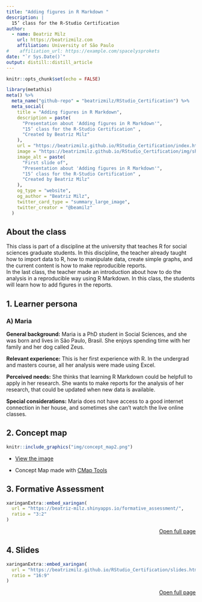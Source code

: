 ```yaml
---
title: "Adding figures in R Markdown "
description: |
  15’ class for the R-Studio Certification
author:
  - name: Beatriz Milz
    url: https://beatrizmilz.com
    affiliation: University of São Paulo
#    affiliation_url: https://example.com/spacelysprokets
date: "`r Sys.Date()`"
output: distill::distill_article
---
```


```r
knitr::opts_chunk$set(echo = FALSE)
```

<!-- inicio font awesome -->
<script src="https://kit.fontawesome.com/1f72d6921a.js" crossorigin="anonymous"></script>
<!-- final font awesome -->

```r
library(metathis)
meta() %>%
  meta_name("github-repo" = "beatrizmilz/RStudio_Certification") %>% 
  meta_social(
    title = "Adding figures in R Markdown",
    description = paste(
      "Presentation about 'Adding figures in R Markdown'",
      "15’ class for the R-Studio Certification" ,
      "Created by Beatriz Milz"
    ),
    url = "https://beatrizmilz.github.io/RStudio_Certification/index.html",
    image = "https://beatrizmilz.github.io/RStudio_Certification/img/share-card.png",
    image_alt = paste(
      "First slide of",
      "Presentation about 'Adding figures in R Markdown'",
      "15’ class for the R-Studio Certification" ,
      "Created by Beatriz Milz"
    ),
    og_type = "website",
    og_author = "Beatriz Milz",
    twitter_card_type = "summary_large_image",
    twitter_creator = "@beamilz"
  )
```

## About the class

This class is part of a discipline at the university that teaches R for social sciences graduate students.
In this discipline, the teacher already taught how to import data to R, how to manipulate data, create simple graphs, and the current content is how to make reproducible reports.  
In the last class, the teacher made an introduction about how to do the analysis in a reproducible way using R Markdown.
In this class, the students will learn how to add figures in the reports.

## 1.  Learner persona 

### A) Maria

__General background:__ Maria is a PhD student in Social Sciences, and she was born and lives in São Paulo, Brasil. 
She enjoys spending time with her family and her dog called Zeus.

__Relevant experience:__ This is her first experience with R.
In the undergrad and masters course, all her analysis were made using Excel.


__Perceived needs:__  She thinks that learning R Markdown could be helpfull to apply in her research.
She wants to make reports for the analysis of her research, that could be updated when new data is available. 

__Special considerations:__ Maria does not have access to a good internet connection in her house, and sometimes she can't watch the live online classes.


<!-- ### B) _____ -->

<!-- __General background:__  -->

<!-- __Relevant experience:__  -->

<!-- __Perceived needs:__   -->

<!-- __Special considerations:__  -->



## 2.  Concept map

```r
knitr::include_graphics("img/concept_map2.png")
```

- [<i class="fas fa-external-link-alt"></i> View the image](img/concept_map2.png) 

- Concept Map made with [<i class="fas fa-external-link-alt"></i> CMap Tools](https://cmap.ihmc.us/) 

## 3.  Formative Assessment 


```r
xaringanExtra::embed_xaringan(
  url = "https://beatriz-milz.shinyapps.io/formative_assessment/",
  ratio = "3:2"
)
```

<p style="text-align:right;">[<i class="fas fa-external-link-alt"></i> Open full page](https://beatriz-milz.shinyapps.io/formative_assessment/)</p>

## 4.  Slides 

```r
xaringanExtra::embed_xaringan(
  url = "https://beatrizmilz.github.io/RStudio_Certification/slides.html",
  ratio = "16:9"
)
```


<p style="text-align:right;">[<i class="fas fa-external-link-alt"></i> Open full page](https://beatrizmilz.github.io/RStudio_Certification/slides.html)</p>

